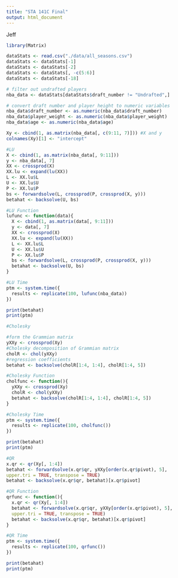 ```yaml
---
title: "STA 141C Final"
output: html_document
---
```


Jeff

```r
library(Matrix)
```

```r
dataStats <- read.csv("./data/all_seasons.csv")
dataStats <- dataStats[-1]
dataStats <- dataStats[-2]
dataStats <- dataStats[, -c(5:6)]
dataStats <- dataStats[-18]

# filter out undrafted players
nba_data <- dataStats[dataStats$draft_number != "Undrafted",]

# convert draft number and player height to numeric variables
nba_data$draft_number <- as.numeric(nba_data$draft_number)
nba_data$player_weight <- as.numeric(nba_data$player_weight)
nba_data$age <- as.numeric(nba_data$age)

Xy <- cbind(1, as.matrix(nba_data[, c(9:11, 7)])) #X and y
colnames(Xy)[1] <- "intercept"
```

```r
#LU
X <- cbind(1, as.matrix(nba_data[, 9:11]))
y <- nba_data[, 7]
XX <- crossprod(X)
XX.lu <- expand(lu(XX))
L <- XX.lu$L
U <- XX.lu$U
P <- XX.lu$P
bs <- forwardsolve(L, crossprod(P, crossprod(X, y)))
betahat <- backsolve(U, bs)

#LU Function
lufunc <- function(data){
  X <- cbind(1, as.matrix(data[, 9:11]))
  y <- data[, 7]
  XX <- crossprod(X)
  XX.lu <- expand(lu(XX))
  L <- XX.lu$L
  U <- XX.lu$U
  P <- XX.lu$P
  bs <- forwardsolve(L, crossprod(P, crossprod(X, y)))
  betahat <- backsolve(U, bs)
}

#LU Time
ptm <- system.time({
  results <- replicate(100, lufunc(nba_data))
})

print(betahat)
print(ptm)
```

```r
#Cholesky

#form the Grammian matrix
yXXy <- crossprod(Xy)
#Cholesky decomposition of Grammian matrix
cholR <- chol(yXXy)
#regression coefficients
betahat <- backsolve(cholR[1:4, 1:4], cholR[1:4, 5])

#Cholesky Function
cholfunc <- function(){
  yXXy <- crossprod(Xy)
  cholR <- chol(yXXy)
  betahat <- backsolve(cholR[1:4, 1:4], cholR[1:4, 5])
}

#Cholesky Time
ptm <- system.time({
  results <- replicate(100, cholfunc())
})

print(betahat)
print(ptm)
```

```r
#QR
x.qr <- qr(Xy[, 1:4])
betahat <- forwardsolve(x.qr$qr, yXXy[order(x.qr$pivot), 5],
upper.tri = TRUE, transpose = TRUE)
betahat <- backsolve(x.qr$qr, betahat)[x.qr$pivot]

#QR Function
qrfunc <- function(){
  x.qr <- qr(Xy[, 1:4])
  betahat <- forwardsolve(x.qr$qr, yXXy[order(x.qr$pivot), 5],
  upper.tri = TRUE, transpose = TRUE)
  betahat <- backsolve(x.qr$qr, betahat)[x.qr$pivot]
}

#QR Time
ptm <- system.time({
  results <- replicate(100, qrfunc())
})

print(betahat)
print(ptm)
```
